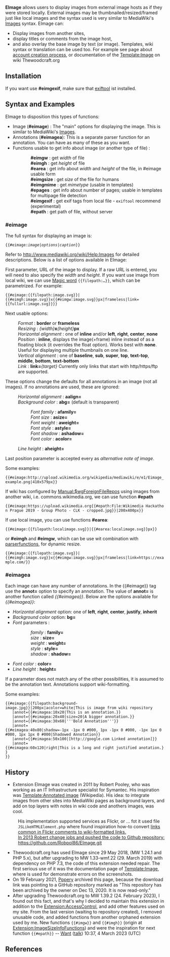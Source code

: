 {{Extension
|username        = Want
|author          = Robert Pooley [http://robpol86.com/about/ Robpol86], Aleš Kapica
|status          = stable
|type1           = parser function
|imagesize       = 200px
|compatibility policy = master
|phabricator     = MediaWiki-extensions-EImage
|version         = 3.0
|update          = 2023-03-07
|mediawiki       = 1.34+
|php             = 7.4+
|needs-updatephp = No
|download={{WikimediaDownload|EImage|nosnapshot=1}}
|tags={{tag|eimage|open}} (not need anymore)
|description     = Display images from another hosts as if they were stored locally.
|example         = Registration scheme on [https://www.thewoodcraft.org/wiki/index.php/Thewoodcraft.org:Registrace Thewoodcraft.org]
}}

'''EImage''' allows users to display images from external image hosts as if they were stored locally. External images may be thumbnailed/resized/framed just like local images and the syntax used is very similar to MediaWiki's [[Help:Images|Images]] syntax. EImage can:
* Display images from another sites,
* display titles or comments from the image host,
* and also overlay the base image by text (or image). Templates, wiki syntax or translation can be used too. For example see page about [https://www.thewoodcraft.org/wiki/index.php/Thewoodcraft.org:Registrace account creation process], or documentation of the [https://www.thewoodcraft.org/wiki/index.php/Thewoodcraft.org:Registrace Template:Image] on wiki Thewoodcraft.org

==Installation==
If you want use '''#eimgexif''', make sure that [https://exiftool.org/ exiftool] ist installed.
{{ExtensionInstall
|registration=required
|localsettings = 
# $wgEImageOnlyLocalSource = true;
# $wgEImageUseExiftool = true;
# $wgEImageEmptyPng = "empty.png";
}}
{{Note|1=EImage is great extension for fans pure wikitext syntax, because is without dependency on [[w:Lua_(programming_language)|Lua]] ([[Extension:Scribunto]]), and can use output functions [[Extension:ParserFunctions]], [[Extension:Variables]] & etc. pure only PHP code.}}

==Syntax and Examples==
EImage to disposition this types of functions:
* Image ('''#eimage''') : The "main" options for displaying the image. This is similar to MediaWiki's [[Help:Images|Images]].
* Annotations ('''#eimagea'''): This is a separate parser function for an annotation. You can have as many of these as you want.
* Functions usable to get info about image (or another type of file) :
:: '''#eimgw''' : get ''width'' of file 
:: '''#eimgh''' : get ''height'' of file 
:: '''#earea''' :  get info about ''width'' and ''height'' of the file, in #eimage usable form
:: '''#eimgsize''' : get ''size'' of the file for humans
:: '''#eimgmime''' : get ''mimetype'' (usable in templates)
:: '''#epages''' : get info about number of pages; usable in templates for multipage file detection
:: '''#eimgexif''' : get exif tags from local file - <code>exiftool</code> recommend (experimental)
:: '''#epath''' : get path of file, without server

{{Note|
* Inspiration for functions '''eimgw''' and '''eimgh''', was [[Extension:ImageSizeInfoFunctions]] (last commit into Github Feb 8 2019)
* Next functions: '''earea''', '''eimgsize''', '''eimgmime''' and '''epages''' was created by [[Extension:MediaFunctions]] (unmaitained)
* Function '''eimgexif''' base on <code>exiftool</code> get info rightly from file in local storage, not database.}}

=== #eimage ===

The full syntax for displaying an image is:
 <nowiki>{{</nowiki>#eimage:''image''|''options''|''caption''}}

Refer to http://www.mediawiki.org/wiki/Help:Images for detailed descriptions. Below is a list of options available in EImage:

First parameter, URL of the image to display. If a raw URL is entered, you will need to also specify the ''width'' and ''height''. If you want use image from local wiki, we can use [[Help:Magic_words#filepath|Magic word]] <code><nowiki>{{filepath:…}}</nowiki></code>, which can be parametrized. For example:

 <nowiki>{{#eimage:{{filepath:image.svg}}|{{#eimgh:image.svg}}x{{#eimgw:image.svg}}px|frameless|link={{fullurl:image.svg}}}}</nowiki>

Next usable options:
: ''Format'' : '''border''' or '''frameless'''
: ''Resizing'' : ''{width}'''''x'''''{height}'''''px'''
: ''Horizontal alignment'' : one of '''inline''' and/or '''left''', '''right''', '''center''', '''none'''
: ''Position'' : '''inline''', displays the image(+frame) inline instead of as a floating block (it overrides the float option). Works best with '''none'''. Useful for displaying multiple thumbnails on one line.
: ''Vertical alignment'' : one of '''baseline''', '''sub''', '''super''', '''top''', '''text-top''', '''middle''', '''bottom''', '''text-bottom'''
: ''Link'' :  '''link='''''{target}'' Currently only links that start with http/https/ftp are supported.

These options change the defaults for all annotations in an image (not all images). If no annotations are used, these are ignored:
: ''Horizontal alignment'' : '''aalign='''
: ''Background color'' : '''abg=''' (default is transparent)
:: ''Font family'' : '''afamily='''
:: ''Font size'' : '''asize='''
:: ''Font weight'' : '''aweight='''
:: ''Font style'' : '''astyle='''
:: ''Font shadow'' : '''ashadow='''
:: ''Font color'' : '''acolor='''
: ''Line height'' : '''aheight='''

Last position parameter is accepted every as ''alternative note of image''.

Some examples:

 <nowiki>{{#eimage:http://upload.wikimedia.org/wikipedia/mediawiki/e/e1/Eimage_example.png|410x579px}}</nowiki>

If wiki has configured by [[Manual:$wgForeignFileRepos]] using images from another wiki, i.e. commons.wikimedia.org, we can use function '''#epath'''

 <nowiki>{{#eimage:https://upload.wikimedia.org{{#epath:File:Wikimedia Hackathon Prague 2019 - Group Photo - CLK - cropped.jpg}}|200x400px}}</nowiki>

If use local image, you can use functions '''#earea''':

 <nowiki>{{#eimage:{{filepath:localimage.svg}}|{{#earea:localimage.svg}}px}}</nowiki>

or '''#eimgh''' and '''#eimgw''', which can be use wit combination with [[Extension:ParserFunctions|parserfunctions]], for dynamic resize.

 <nowiki>{{#eimage:{{filepath:image.svg}}|{{#eimgh:image.svg}}x{{#eimgw:image.svg}}px|frameless|link=https://example.com/}}</nowiki>

=== #eimagea ===
Each image can have any number of annotations. In the {{#eimage}} tag use the '''annot=''' option to specify an annotation. The value of '''annot=''' is another function called ''{{#eimagea}}''. Below are the options available for ''{{#eimagea}}'':
* ''Horizontal alignment'' option: one of '''left''', '''right''', '''center''', '''justify''', '''inherit'''
* ''Background color'' option: '''bg='''
* ''Font'' parameters :
:: ''family'' : '''family='''
:: ''size'' : '''size='''
:: ''weight'' : '''weight='''
:: ''style'' : '''style='''
:: ''shadow'' : '''shadow='''
* ''Font color'' : '''color='''
* ''Line height'' : '''height='''

If a parameter does not match any of the other possibilities, it is assumed to be the annotation text. Annotations support wiki-formatting.

Some examples:
 <nowiki>{{#eimage:{{filepath:background-image.jpg}}|200px|acolor=white|This is image from wiki repository
   |annot={{#eimagea:10x20|This is an annotation.}}
   |annot={{#eimagea:20x40|size=20|A bigger annotation.}}
   |annot={{#eimagea:30x60|'''Bold Annotation'''}}
   |annot={{#eimagea:40x80|shadow=-1px -1px 0 #000, 1px -1px 0 #000, -1px 1px 0 #000, 1px 1px 0 #000|Shadowed Annotation}}
   |annot={{#eimagea:50x100|[http://google.com Linked annotation]}}
   |annot={{#eimagea:60x120|right|This is a long and right justified anotation.}}
}}</nowiki>

== History ==

* Extension EImage was created in 2011 by Robert Pooley, who was working as an IT Infrastructure specialist for Symantec. His inspiration was [[w:en:Template:Annotated_image|Template:Annotated image]] (Wikipedia). His idea: to integrate images from other sites into MediaWiki pages as background layers, and add on top layers with notes in wiki code and anothers images, was cool.
: His implementation supported services as Flickr, or … fot it used file <code>JSLikeHTMLElement.php</code> where found inspiration how-to convert <code><a href="" /></code> links common in Flickr comments to wiki-formatted links.
: In 2013 Robert change jobs and pushed the code to Github repository:  https://github.com/Robpol86/EImage.git
* Thewoodcraft.org has used EImage since 29 May 2018, (MW 1.24.1 and PHP 5.x), but after upgrading to MW 1.33-wmf.22 (29. March 2019) with dependency on PHP 7.3, the code of this extension needed repair. The first serious use of it was the documentation page of [https://www.thewoodcraft.org/wiki/index.php/Template:Image Template:Image], where is used for demonstrate errors on the screenshots.
* On 19 February 2021‎, [[User:Pppery|Pppery]] archived this page, because the download link was pointing to a GitHub repository marked as "This repository has been archived by the owner on Dec 13, 2020. It is now read-only."
* After upgrading Thewoodcraft.org to MW 1.39.2 (24. February 2023), I found out this fact, and that's why I decided to maintain this extension in addition to the [[Extension:AccessControl]], and add other features used on my site. From the last version (waiting to repository created), I removed unusable code, and added functions from another orphaned extension used by me. New functions <code><nowiki>{{#imgw}}</nowiki></code> and <code><nowiki>{{#imgh}}</nowiki></code> (origin at [[Extension:ImageSizeInfoFunctions]]) and were the inspiration for next function <code><nowiki>{{#epath}}</nowiki></code> -- [[User:Want|Want]] ([[User talk:Want|talk]]) 10:37, 4 March 2023 (UTC)

== References ==
<references />
